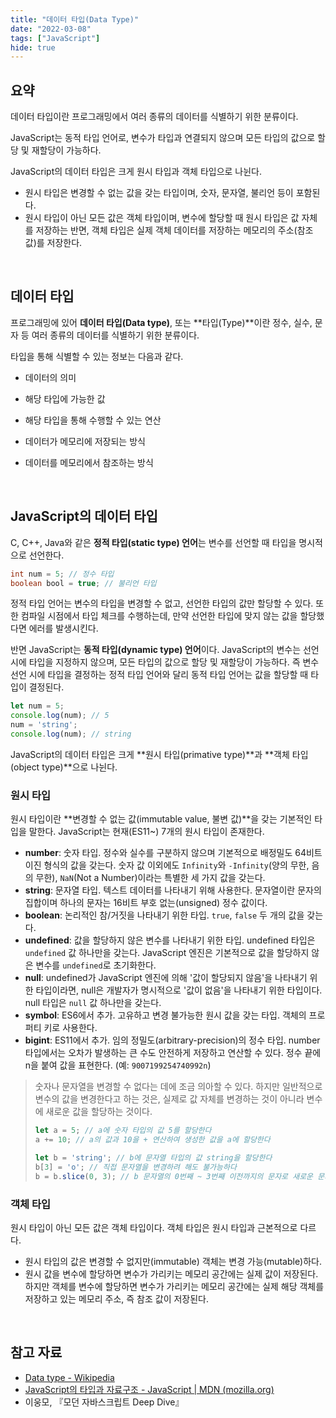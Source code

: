 ```yaml
---
title: "데이터 타입(Data Type)"
date: "2022-03-08"
tags: ["JavaScript"]
hide: true
---
```


## 요약

데이터 타입이란 프로그래밍에서 여러 종류의 데이터를 식별하기 위한 분류이다.

JavaScript는 동적 타입 언어로, 변수가 타입과 연결되지 않으며 모든 타입의 값으로 할당 및 재할당이 가능하다.

JavaScript의 데이터 타입은 크게 원시 타입과 객체 타입으로 나뉜다.

- 원시 타입은 변경할 수 없는 값을 갖는 타입이며, 숫자, 문자열, 불리언 등이 포함된다.
- 원시 타입이 아닌 모든 값은 객체 타입이며, 변수에 할당할 때 원시 타입은 값 자체를 저장하는 반면, 객체 타입은 실제 객체 데이터를 저장하는 메모리의 주소(참조 값)를 저장한다.

<br />

## 데이터 타입

프로그래밍에 있어 **데이터 타입(Data type)**, 또는 **타입(Type)**이란 정수, 실수, 문자 등 여러 종류의 데이터를 식별하기 위한 분류이다.

타입을 통해 식별할 수 있는 정보는 다음과 같다.

- 데이터의 의미

- 해당 타입에 가능한 값
- 해당 타입을 통해 수행할 수 있는 연산
- 데이터가 메모리에 저장되는 방식
- 데이터를 메모리에서 참조하는 방식

<br />

## JavaScript의 데이터 타입

C, C++, Java와 같은 **정적 타입(static type) 언어**는 변수를 선언할 때 타입을 명시적으로 선언한다.

```java
int num = 5; // 정수 타입
boolean bool = true; // 불리언 타입
```

정적 타입 언어는 변수의 타입을 변경할 수 없고, 선언한 타입의 값만 할당할 수 있다. 또한 컴파일 시점에서 타입 체크를 수행하는데, 만약 선언한 타입에 맞지 않는 값을 할당했다면 에러를 발생시킨다.

반면 JavaScript는 **동적 타입(dynamic type) 언어**이다. JavaScript의 변수는 선언 시에 타입을 지정하지 않으며, 모든 타입의 값으로 할당 및 재할당이 가능하다. 즉 변수 선언 시에 타입을 결정하는 정적 타입 언어와 달리 동적 타입 언어는 값을 할당할 때 타입이 결정된다.

```javascript
let num = 5;
console.log(num); // 5
num = 'string';
console.log(num); // string
```

JavaScript의 데이터 타입은 크게 **원시 타입(primative type)**과 **객체 타입(object type)**으로 나뉜다.

### 원시 타입

원시 타입이란 **변경할 수 없는 값(immutable value, 불변 값)**을 갖는 기본적인 타입을 말한다. JavaScript는 현재(ES11~) 7개의 원시 타입이 존재한다.

- **number**: 숫자 타입. 정수와 실수를 구분하지 않으며 기본적으로 배정밀도 64비트 이진 형식의 값을 갖는다. 숫자 값 이외에도 `Infinity`와 `-Infinity`(양의 무한, 음의 무한), `NaN`(Not a Number)이라는 특별한 세 가지 값을 갖는다.
- **string**: 문자열 타입. 텍스트 데이터를 나타내기 위해 사용한다. 문자열이란 문자의 집합이며 하나의 문자는 16비트 부호 없는(unsigned) 정수 값이다.
- **boolean**: 논리적인 참/거짓을 나타내기 위한 타입. `true`, `false` 두 개의 값을 갖는다.
- **undefined**: 값을 할당하지 않은 변수를 나타내기 위한 타입. undefined 타입은 `undefined` 값 하나만을 갖는다. JavaScript 엔진은 기본적으로 값을 할당하지 않은 변수를 `undefined`로 초기화한다.
- **null**: undefined가 JavaScript 엔진에 의해 '값이 할당되지 않음'을 나타내기 위한 타입이라면, null은 개발자가 명시적으로 '값이 없음'을 나타내기 위한 타입이다. null 타입은 `null` 값 하나만을 갖는다.
- **symbol**: ES6에서 추가. 고유하고 변경 불가능한 원시 값을 갖는 타입. 객체의 프로퍼티 키로 사용한다.
- **bigint**: ES11에서 추가. 임의 정밀도(arbitrary-precision)의 정수 타입. number 타입에서는 오차가 발생하는 큰 수도 안전하게 저장하고 연산할 수 있다. 정수 끝에 n을 붙여 값을 표현한다. (예: `9007199254740992n`)

> 숫자나 문자열을 변경할 수 없다는 데에 조금 의아할 수 있다. 하지만 일반적으로 변수의 값을 변경한다고 하는 것은, 실제로 값 자체를 변경하는 것이 아니라 변수에 새로운 값을 할당하는 것이다.
>
> ```javascript
> let a = 5; // a에 숫자 타입의 값 5를 할당한다
> a += 10; // a의 값과 10을 + 연산하여 생성한 값을 a에 할당한다
> 
> let b = 'string'; // b에 문자열 타입의 값 string을 할당한다
> b[3] = 'o'; // 직접 문자열을 변경하려 해도 불가능하다
> b = b.slice(0, 3); // b 문자열의 0번째 ~ 3번째 이전까지의 문자로 새로운 문자열을 만들어 b에 할당한다
> ```

### 객체 타입

원시 타입이 아닌 모든 값은 객체 타입이다. 객체 타입은 원시 타입과 근본적으로 다르다.

- 원시 타입의 값은 변경할 수 없지만(immutable) 객체는 변경 가능(mutable)하다.
- 원시 값을 변수에 할당하면 변수가 가리키는 메모리 공간에는 실제 값이 저장된다. 하지만 객체를 변수에 할당하면 변수가 가리키는 메모리 공간에는 실제 해당 객체를 저장하고 있는 메모리 주소, 즉 참조 값이 저장된다.

<br />

## 참고 자료

- [Data type - Wikipedia](https://en.wikipedia.org/wiki/Data_type)
- [JavaScript의 타입과 자료구조 - JavaScript | MDN (mozilla.org)](https://developer.mozilla.org/ko/docs/Web/JavaScript/Data_structures)
- 이웅모, 『모던 자바스크립트 Deep Dive』

